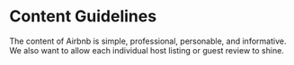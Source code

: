 
<Meta title="About/contentguidelins"/>

# Content Guidelines
The content of Airbnb is simple, professional, personable, and informative. We also want to allow each individual host listing or guest review to shine.
